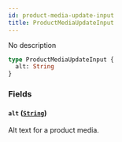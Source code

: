 ```yaml
---
id: product-media-update-input
title: ProductMediaUpdateInput
---
```


No description

```graphql
type ProductMediaUpdateInput {
  alt: String
}
```

### Fields

#### `alt` ([`String`](../../../developer/api-reference/scalars/string))

Alt text for a product media.

